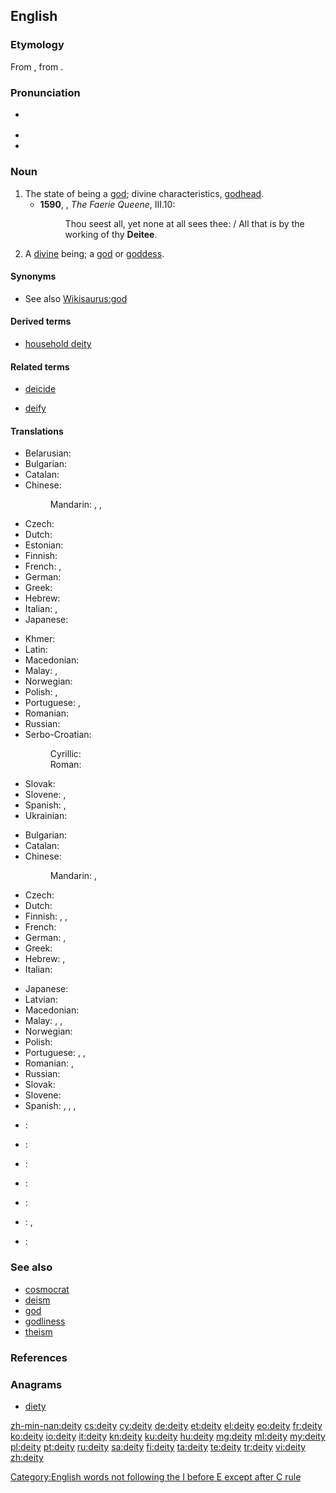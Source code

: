 ==English==
{{wikipedia}}

===Etymology===
From {{etyl|frm|en}} {{term|deité|lang=frm}}, from {{etyl|la|en}} {{term/t|la|deitās}}.

===Pronunciation===
* {{a|UK}} {{IPA|/ˈdiːɪti/|/ˈdeɪɪti/}}
* {{audio|en-uk-deity1.ogg|More traditional pronunciation (UK)|lang=en}}
* {{audio|en-uk-deity2.ogg|Alternative pronunciation<ref>The American Heritage Book of English Usage.
A Practical and Authoritative Guide to Contemporary English.  1996.</ref> (UK)|lang=en}}

===Noun===
{{en-noun|deities}}

# The state of being a [[god]]; divine characteristics, [[godhead]]. {{defdate|from 14th c.}}
#* '''1590''', {{w|Edmund Spenser}}, ''The Faerie Queene'', III.10:
#*: Thou seest all, yet none at all sees thee: / All that is by the working of thy '''Deitee'''.
# A [[divine]] being; a [[god]] or [[goddess]]. {{defdate|from 14th c.}}
{{rfex}}

====Synonyms====
* See also [[Wikisaurus:god]]

====Derived terms====
* [[household deity]]

====Related terms====
{{rel-top|Terms etymologically related to ''deity''}}
* [[deicide]]
{{rel-mid}}
* [[deify]]
{{rel-bottom}}

====Translations====
{{trans-top|essential nature of a god, divinity}}
* Belarusian: {{t|be|боскасць|f|tr=bóskascʹ|sc=Cyrl}}
* Bulgarian: {{t|bg|божественост|f|tr=božéstvenost}}
* Catalan: {{t|ca|deïtat|f}}
* Chinese:
*: Mandarin: {{t+|cmn|神威|tr=shénwēi|sc=Hani}}, {{t+|cmn|神力|tr=shénlì|sc=Hani}}, {{t+|cmn|神性|tr=shénxìng|sc=Hani}}
* Czech: {{t|cs|božství|n}}
* Dutch: {{t+|nl|godheid|f}}
* Estonian: {{t|et|jumalus}}
* Finnish: {{t+|fi|jumaluus}}
* French: {{t+|fr|déité|f}}, {{t+|fr|divinité|f}}
* German: {{t+|de|Gottheit|f}}
* Greek: {{t+|el|θεότητα|f|tr=theótita}}
* Hebrew: {{t|he|אלוהות|f|tr=elohút}}
* Italian: {{t+|it|divinità|f}}, {{t|it|deità|f}}
* Japanese: {{t|ja|神性|tr=しんせい, shinsei|sc=Jpan}}
{{trans-mid}}
* Khmer: {{t+|km|ទេវ|tr=de va|sc=Khmr}}
* Latin: {{t|la|deitas|f}}
* Macedonian: {{t|mk|божественост|f|tr=bóžestvenost}}
* Malay: {{t|ms|ketuhanan}}, {{t|ms|kedewaan}}
* Norwegian: {{t|no|guddom|m}}
* Polish: {{t+|pl|bóstwo|n}}, {{t+|pl|boskość|f}}
* Portuguese: {{t+|pt|divindade|f}}, {{t+|pt|deidade}}
* Romanian: {{t+|ro|divinitate|f}}
* Russian: {{t+|ru|божественность|f|tr=božéstvennostʹ}}
* Serbo-Croatian:
*: Cyrillic: {{t|sh|божанственост|f}}
*: Roman: {{t|sh|božanstvenost|f}}
* Slovak: {{t|sk|božstvo|n}}
* Slovene: {{t+|sl|božanstvo|n}}, {{t|sl|božanskost|f}}
* Spanish: {{t+|es|deidad|f}}, {{t+|es|divinidad|f}}
* Ukrainian: {{t+|uk|божественність|f|tr=božéstvennistʹ|sc=Cyrl}}
{{trans-bottom}}

{{trans-top|a powerful entity that possesses numerous miraculous powers}}
* Bulgarian: {{t+|bg|божество|n|tr=božestvo}}
* Catalan: {{t|ca|deïtat|f}}
* Chinese:
*: Mandarin: {{t+|cmn|神|tr=shén|sc=Hani}}, {{t+|cmn|神明|tr=shénmíng|sc=Hani}}
* Czech: {{t|cs|božstvo|n}}
* Dutch: {{t+|nl|godheid|f}}
* Finnish: {{t+|fi|jumala}}, {{t+|fi|jumalatar}}, {{t|fi|jumalolento}}
* French: {{t+|fr|déité|f}}
* German: {{t+|de|Gott|m}}, {{t+|de|Gottheit|f}}
* Greek: {{t+|el|θεότητα|f|tr=theótita}}
* Hebrew: {{t+|he|אלוהים|tr=elohím}}, {{t+|he|אל|m|tr=él}}
* Italian: {{t+|it|divinità|f}}
{{trans-mid}}
* Japanese: {{t+|ja|神仏|tr=shin'butsu|sc=Jpan}}
* Latvian: {{t|lv|dievība|f}}
* Macedonian: {{t|mk|божество|n|tr=bóžestvo}}
* Malay: {{t|ms|tuhan}}, {{t|ms|dewa|m}}, {{t|ms|dewi|f}}
* Norwegian: {{t+|no|gud|m}}
* Polish: {{t+|pl|bóstwo|n}}
* Portuguese: {{t+|pt|deus|m}}, {{t+|pt|deusa|f}}, {{t+|pt|divindade|f}}
* Romanian: {{t+|ro|dumnezeu|f}}, {{t+|ro|divinitate|f}}
* Russian: {{t+|ru|божество|n|tr=božestvó}}
* Slovak: {{t|sk|božstvo|n}}
* Slovene: {{t+|sl|božanstvo|n}}
* Spanish: {{t+|es|dios|m}}, {{t+|es|diosa|f}}, {{t+|es|deidad|f}}, {{t+|es|divinidad|f}}
{{trans-bottom}}

{{checktrans-top}}
* {{ttbc|hu}}: {{t+|hu|istenség}}
* {{ttbc|kn}}: {{t+|kn|ದೇವ|tr=deeva|sc=Knda}}
* {{ttbc|ko}}: {{t+|ko|신성|sc=Kore}}
{{trans-mid}}
* {{ttbc|fa}}: {{t+|fa|ایزد|tr=izad|sc=Arab}}
* {{ttbc|ro}}: {{t+|ro|zeitate|f}}
* {{ttbc|sk}}: {{qualifier|1, 2}} {{t|sk|božstvo|n}}, {{qualifier|2}} {{t|sk|bôžik|m}}
* {{ttbc|te}}: {{t+|te|దైవం|tr=daivaM|sc=Telu}}
{{trans-bottom}}

===See also===
* [[cosmocrat]]
* [[deism]]
* [[god]]
* [[godliness]]
* [[theism]]

===References===
<references/>

===Anagrams===
* [[diety#English|diety]]

[[Category:English words not following the I before E except after C rule]]

[[zh-min-nan:deity]]
[[cs:deity]]
[[cy:deity]]
[[de:deity]]
[[et:deity]]
[[el:deity]]
[[eo:deity]]
[[fr:deity]]
[[ko:deity]]
[[io:deity]]
[[it:deity]]
[[kn:deity]]
[[ku:deity]]
[[hu:deity]]
[[mg:deity]]
[[ml:deity]]
[[my:deity]]
[[pl:deity]]
[[pt:deity]]
[[ru:deity]]
[[sa:deity]]
[[fi:deity]]
[[ta:deity]]
[[te:deity]]
[[tr:deity]]
[[vi:deity]]
[[zh:deity]]